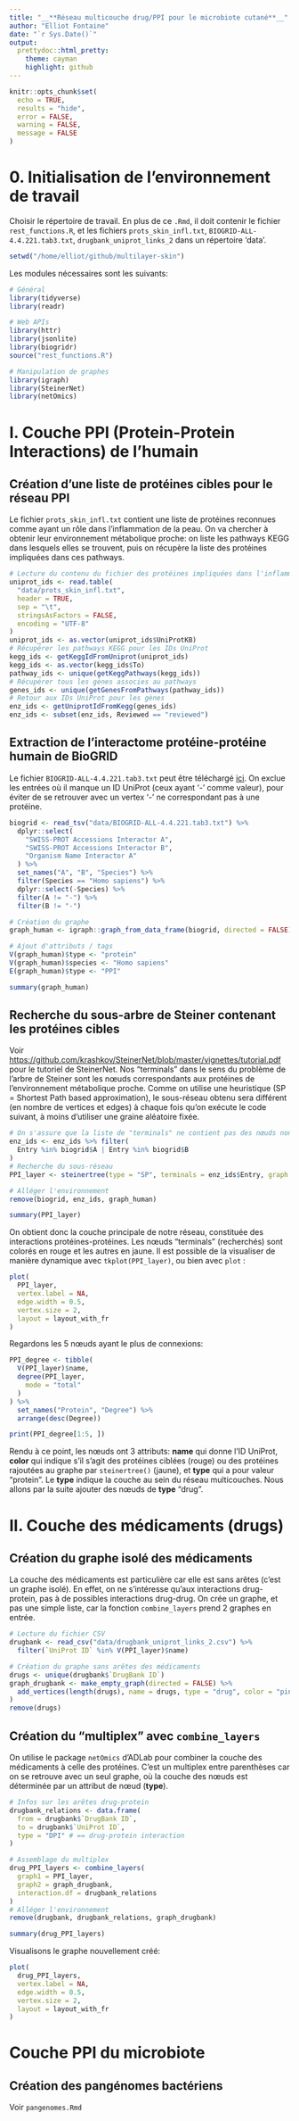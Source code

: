 ```yaml
---
title: "__**Réseau multicouche drug/PPI pour le microbiote cutané**__"
author: "Elliot Fontaine"
date: "`r Sys.Date()`"
output:
  prettydoc::html_pretty:
    theme: cayman
    highlight: github
---
```


```r
knitr::opts_chunk$set(
  echo = TRUE,
  results = "hide",
  error = FALSE,
  warning = FALSE,
  message = FALSE
)
```

# **0. Initialisation de l'environnement de travail**

Choisir le répertoire de travail. En plus de ce `.Rmd`, il doit contenir le fichier `rest_functions.R`, et les fichiers `prots_skin_infl.txt`, `BIOGRID-ALL-4.4.221.tab3.txt`, `drugbank_uniprot_links_2` dans un répertoire 'data'.

```r
setwd("/home/elliot/github/multilayer-skin")
```

Les modules nécessaires sont les suivants:

```r
# Général
library(tidyverse)
library(readr)

# Web APIs
library(httr)
library(jsonlite)
library(biogridr)
source("rest_functions.R")

# Manipulation de graphes
library(igraph)
library(SteinerNet)
library(netOmics)
```

# **I. Couche PPI (Protein-Protein Interactions) de l'humain**

## Création d'une liste de protéines cibles pour le réseau PPI

Le fichier `prots_skin_infl.txt` contient une liste de protéines reconnues comme ayant un rôle dans l'inflammation de la peau. On va chercher à obtenir leur environnement métabolique proche: on liste les pathways KEGG dans lesquels elles se trouvent, puis on récupère la liste des protéines impliquées dans ces pathways.

```r
# Lecture du contenu du fichier des protéines impliquées dans l'inflammation de la peau
uniprot_ids <- read.table(
  "data/prots_skin_infl.txt",
  header = TRUE,
  sep = "\t",
  stringsAsFactors = FALSE,
  encoding = "UTF-8"
)
uniprot_ids <- as.vector(uniprot_ids$UniProtKB)
# Récupérer les pathways KEGG pour les IDs UniProt
kegg_ids <- getKeggIdFromUniprot(uniprot_ids)
kegg_ids <- as.vector(kegg_ids$To)
pathway_ids <- unique(getKeggPathways(kegg_ids))
# Récupérer tous les gènes associes au pathways
genes_ids <- unique(getGenesFromPathways(pathway_ids))
# Retour aux IDs UniProt pour les gènes
enz_ids <- getUniprotIdFromKegg(genes_ids)
enz_ids <- subset(enz_ids, Reviewed == "reviewed")
```

## Extraction de l'interactome protéine-protéine humain de BioGRID

Le fichier `BIOGRID-ALL-4.4.221.tab3.txt` peut être téléchargé [ici](https://downloads.thebiogrid.org/BioGRID). On exclue les entrées où il manque un ID UniProt (ceux ayant '-' comme valeur), pour éviter de se retrouver avec un vertex '-' ne correspondant pas à une protéine.

```r
biogrid <- read_tsv("data/BIOGRID-ALL-4.4.221.tab3.txt") %>%
  dplyr::select(
    "SWISS-PROT Accessions Interactor A",
    "SWISS-PROT Accessions Interactor B",
    "Organism Name Interactor A"
  ) %>%
  set_names("A", "B", "Species") %>%
  filter(Species == "Homo sapiens") %>%
  dplyr::select(-Species) %>%
  filter(A != "-") %>%
  filter(B != "-")

# Création du graphe
graph_human <- igraph::graph_from_data_frame(biogrid, directed = FALSE)

# Ajout d'attributs / tags
V(graph_human)$type <- "protein"
V(graph_human)$species <- "Homo sapiens"
E(graph_human)$type <- "PPI"
```

```r
summary(graph_human)
```

## Recherche du sous-arbre de Steiner contenant les protéines cibles

Voir <https://github.com/krashkov/SteinerNet/blob/master/vignettes/tutorial.pdf> pour le tutoriel de SteinerNet. Nos "terminals" dans le sens du problème de l'arbre de Steiner sont les nœuds correspondants aux protéines de l'environnement métabolique proche. Comme on utilise une heuristique (SP = Shortest Path based approximation), le sous-réseau obtenu sera différent (en nombre de vertices et edges) à chaque fois qu'on exécute le code suivant, à moins d'utiliser une graine aléatoire fixée.

```r
# On s'assure que la liste de "terminals" ne contient pas des nœuds non-présents dans le réseau humain
enz_ids <- enz_ids %>% filter(
  Entry %in% biogrid$A | Entry %in% biogrid$B
)
# Recherche du sous-réseau
PPI_layer <- steinertree(type = "SP", terminals = enz_ids$Entry, graph = graph_human, color = FALSE, merge = FALSE)[[1]]

# Alléger l'environnement
remove(biogrid, enz_ids, graph_human)
```

```r
summary(PPI_layer)
```

On obtient donc la couche principale de notre réseau, constituée des interactions protéines-protéines. Les nœuds "terminals" (recherchés) sont colorés en rouge et les autres en jaune. Il est possible de la visualiser de manière dynamique avec `tkplot(PPI_layer)`, ou bien avec `plot` :

```r
plot(
  PPI_layer,
  vertex.label = NA,
  edge.width = 0.5,
  vertex.size = 2,
  layout = layout_with_fr
)
```

Regardons les 5 nœuds ayant le plus de connexions:

```r
PPI_degree <- tibble(
  V(PPI_layer)$name,
  degree(PPI_layer,
    mode = "total"
  )
) %>%
  set_names("Protein", "Degree") %>%
  arrange(desc(Degree))

print(PPI_degree[1:5, ])
```

Rendu à ce point, les nœuds ont 3 attributs: **name** qui donne l'ID UniProt, **color** qui indique s'il s'agit des protéines ciblées (rouge) ou des protéines rajoutées au graphe par `steinertree()` (jaune), et **type** qui a pour valeur "protein". Le **type** indique la couche au sein du réseau multicouches. Nous allons par la suite ajouter des nœuds de **type** "drug".

# **II. Couche des médicaments (drugs)**

## Création du graphe isolé des médicaments

La couche des médicaments est particulière car elle est sans arêtes (c'est un graphe isolé). En effet, on ne s'intéresse qu'aux interactions drug-protein, pas à de possibles interactions drug-drug. On crée un graphe, et pas une simple liste, car la fonction `combine_layers` prend 2 graphes en entrée.

```r
# Lecture du fichier CSV
drugbank <- read_csv("data/drugbank_uniprot_links_2.csv") %>%
  filter(`UniProt ID` %in% V(PPI_layer)$name)

# Création du graphe sans arêtes des médicaments
drugs <- unique(drugbank$`DrugBank ID`)
graph_drugbank <- make_empty_graph(directed = FALSE) %>%
  add_vertices(length(drugs), name = drugs, type = "drug", color = "pink"
)
remove(drugs)
```

## Création du "multiplex" avec `combine_layers`

On utilise le package `netOmics` d'ADLab pour combiner la couche des médicaments à celle des protéines. C'est un multiplex entre parenthèses car on se retrouve avec un seul graphe, où la couche des nœuds est déterminée par un attribut de nœud (**type**).

```r
# Infos sur les arêtes drug-protein
drugbank_relations <- data.frame(
  from = drugbank$`DrugBank ID`,
  to = drugbank$`UniProt ID`,
  type = "DPI" # == drug-protein interaction
)

# Assemblage du multiplex
drug_PPI_layers <- combine_layers(
  graph1 = PPI_layer,
  graph2 = graph_drugbank,
  interaction.df = drugbank_relations
)
# Alléger l'environnement
remove(drugbank, drugbank_relations, graph_drugbank)
```

```r
summary(drug_PPI_layers)
```

Visualisons le graphe nouvellement créé:

```r
plot(
  drug_PPI_layers,
  vertex.label = NA,
  edge.width = 0.5,
  vertex.size = 2,
  layout = layout_with_fr
)
```

# **Couche PPI du microbiote**

## Création des pangénomes bactériens

Voir `pangenomes.Rmd`
